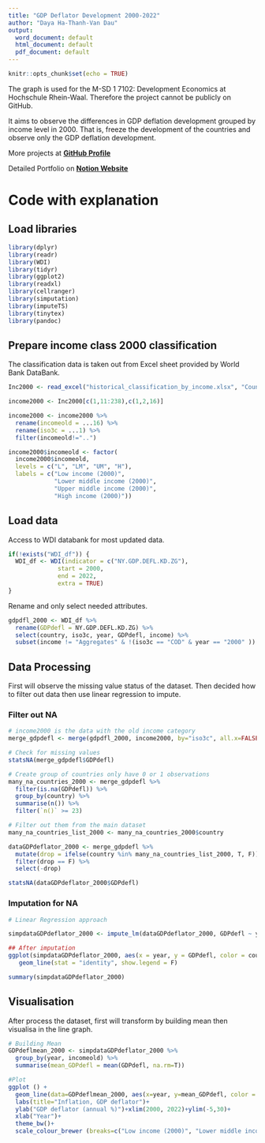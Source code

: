 ```yaml
---
title: "GDP Deflator Development 2000-2022"
author: "Daya Ha-Thanh-Van Dau"
output:
  word_document: default
  html_document: default
  pdf_document: default
---
```

```r
knitr::opts_chunk$set(echo = TRUE)
```

The graph is used for the M-SD 1 7102: Development Economics at Hochschule Rhein-Waal. Therefore the project cannot be publicly on GitHub.

It aims to observe the differences in GDP deflation development grouped by income level in 2000. That is, freeze the development of the countries and observe only the GDP deflation development.

More projects at [**GitHub Profile**](https://github.com/dayadau)

Detailed Portfolio on [**Notion Website**](https://www.notion.so/dayadau/Daya-Ha-Thanh-Van-Dau-7f4cdf7c20ad48619025e7ee64d683b6?pvs=4)

# Code with explanation
## Load libraries
```r
library(dplyr)
library(readr)
library(WDI)
library(tidyr)
library(ggplot2)
library(readxl)
library(cellranger)
library(simputation)
library(imputeTS)
library(tinytex)
library(pandoc)
```

## Prepare income class 2000 classification
The classification data is taken out from Excel sheet provided by World Bank DataBank. 

```r
Inc2000 <- read_excel("historical_classification_by_income.xlsx", "Country Analytical History") 

income2000 <- Inc2000[c(1,11:238),c(1,2,16)]

income2000 <- income2000 %>% 
  rename(incomeold = ...16) %>%
  rename(iso3c = ...1) %>%
  filter(incomeold!="..")

income2000$incomeold <- factor(
  income2000$incomeold, 
  levels = c("L", "LM", "UM", "H"), 
  labels = c("Low income (2000)", 
             "Lower middle income (2000)", 
             "Upper middle income (2000)", 
             "High income (2000)"))
```

## Load data
Access to WDI databank for most updated data.
```r
if(!exists("WDI_df")) {
  WDI_df <- WDI(indicator = c("NY.GDP.DEFL.KD.ZG"),
              start = 2000,
              end = 2022,
              extra = TRUE)
}
```

Rename and only select needed attributes.
```r
gdpdfl_2000 <- WDI_df %>%
  rename(GDPdefl = NY.GDP.DEFL.KD.ZG) %>% 
  select(country, iso3c, year, GDPdefl, income) %>% 
  subset(income != "Aggregates" & !(iso3c == "COD" & year == "2000" ))

```

## Data Processing
First will observe the missing value status of the dataset. Then decided how to filter out data then use linear regression to impute.

### Filter out NA
```r
# income2000 is the data with the old income category
merge_gdpdefl <- merge(gdpdfl_2000, income2000, by="iso3c", all.x=FALSE)

# Check for missing values
statsNA(merge_gdpdefl$GDPdefl)

# Create group of countries only have 0 or 1 observations
many_na_countries_2000 <- merge_gdpdefl %>%
  filter(is.na(GDPdefl)) %>%
  group_by(country) %>%
  summarise(n()) %>%
  filter(`n()` >= 23)

# Filter out them from the main dataset
many_na_countries_list_2000 <- many_na_countries_2000$country

dataGDPdeflator_2000 <- merge_gdpdefl %>%
  mutate(drop = ifelse(country %in% many_na_countries_list_2000, T, F)) %>%
  filter(drop == F) %>%
  select(-drop)

statsNA(dataGDPdeflator_2000$GDPdefl)

```

### Imputation for NA
```r
# Linear Regression approach

simpdataGDPdeflator_2000 <- impute_lm(dataGDPdeflator_2000, GDPdefl ~ year*country) 

## After imputation
ggplot(simpdataGDPdeflator_2000, aes(x = year, y = GDPdefl, color = country)) +
   geom_line(stat = "identity", show.legend = F) 

summary(simpdataGDPdeflator_2000)

```

## Visualisation
After process the dataset, first will transform by building mean then visualisa in the line graph.
```r
# Building Mean
GDPdeflmean_2000 <- simpdataGDPdeflator_2000 %>%
  group_by(year, incomeold) %>%
  summarise(mean_GDPdefl = mean(GDPdefl, na.rm=T))

#Plot
ggplot () + 
  geom_line(data=GDPdeflmean_2000, aes(x=year, y=mean_GDPdefl, color = incomeold), size= 1.2)+
  labs(title="Inflation, GDP deflator")+
  ylab("GDP deflator (annual %)")+xlim(2000, 2022)+ylim(-5,30)+
  xlab("Year")+
  theme_bw()+
  scale_colour_brewer (breaks=c("Low income (2000)", "Lower middle income (2000)", "Upper middle income (2000)", "High income (2000)"), palette = "Spectral")

```


